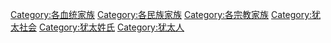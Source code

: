 [[Category:各血统家族|Category:各血统家族]]
[[Category:各民族家族|Category:各民族家族]]
[[Category:各宗教家族|Category:各宗教家族]]
[[Category:犹太社会|Category:犹太社会]]
[[Category:犹太姓氏|Category:犹太姓氏]]
[[Category:犹太人|Category:犹太人]]